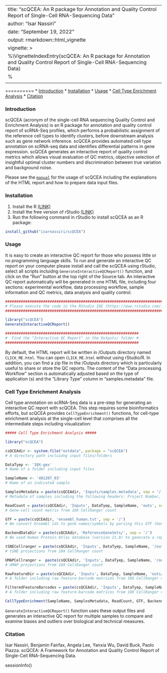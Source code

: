 
---
title: "scQCEA: An R package for Annotation and Quality Control Report of Single-Cell RNA-Sequencing Data"
author: "Isar Nassiri"
date: "September 19, 2022"
output: rmarkdown::html_vignette
vignette: >
  %\VignetteIndexEntry{scQCEA: An R package for Annotation and Quality Control Report of Single-Cell RNA-Sequencing Data\}
  %\VignetteEngine{knitr::rmarkdown}
  \usepackage[utf8]{inputenc}
---

==========
* [Introduction](#introduction)
* [Installation](#installation)
* [Usage](#Usage)
* [Cell Type Enrichment Analysis](#Usage)
* [Citation](#Citation)

<a name="introduction"/>

### Introduction

scQCEA (acronym of the single-cell RNA sequencing Quality Control and Enrichment Analysis) is an R package for annotation and quality control report of scRNA-Seq profiles, which performs a probabilistic assignment of the reference cell types to identify clusters, before downstream analysis such as gene network inference. scQCEA provides automated cell type annotation on scRNA-seq data and identifies differential patterns in gene expression. scQCEA generates an interactive report of quality control metrics which allows visual evaluation of QC metrics, objective selection of insightful optimal cluster numbers and discrimination between true variation and background noise. 

Please see the [`manual`](https://isarnassiri.github.io/scQCEA/) for the usage of scQCEA including the explanations of the HTML report and how to prepare data input files.

<a name="installation"/>

### Installation
1. Install the R [(LINK)](https://cran.r-project.org/)
2. Install the free version of rStudio [(LINK)](https://www.rstudio.com/products/rstudio/download/)
3. Run the following command in rStudio to install scQCEA as an R package:

```r
install_github("isarnassiri/scQCEA")
```

<a name="Usage"/>

### Usage

It is easy to create an interactive QC report for those who possess little or no programming language skills. To run and generate an interactive QC report on your computer please install and call the scQCEA using rStudio, select all scripts incluidng `GenerateInteractiveQCReport()` function, and click on the "Run" button at the top right of the Source tab. An interactive QC report automatically will be generated in one HTML file, including four sections: experimental workflow, data processing workflow, sample information and QC metrics, data analysis and quality control.

```r

#########################################################################
# Please execute the code in the RStudio IDE (https://www.rstudio.com/) #
#########################################################################

library("scQCEA")
GenerateInteractiveQCReport()

############################################################ 
#  Find the "Interactive QC Report" in the Outputs/ folder #
############################################################

```

By default, the HTML report will be written in /Outputs directory named `CLICK_ME.html`. You can open `CLICK_ME.html` without using rStudio/R. In addition, you can find a zip file in the /Outputs directory which is particularly useful to share or store the QC reports. The content of the "Data processing Workflow" section is automatically adjusted based on the type of application (s) and the "Library Type" column in "samples.metadata" file.

<a name="Enrichment"/>

### Cell Type Enrichment Analysis
Cell type annotation on scRNA-Seq data is a pre-step for generating an interactive QC report with scQCEA. This step requires some bioinformatics efforts, but scQCEA provides `CellTypeEnrichment()` functions, for cell-type enrichment analysis at the single-cell level that comprises all the intermediate steps including visualization:

```r

##### Cell Type Enrichment Analysis #####

library("scQCEA")

csQCEAdir <- system.file("extdata", package = "scQCEA")
# A directory path incluidng input files/folders

DataTyep <- '10X-gex'
# Name of a folder including input files

SampleName <- '481207_03' 
# Name of an indicated sample

SamplesMetadata = paste(csQCEAdir, 'Inputs/samples.metadata', sep = '/' )
# Metadata of samples including the following headers: Project Number,	LIMS ID,	Sample Name,	Index	Library Type,	Genome,	Flowcell ID,	Lane Number,	Sequencing ID

ReadCount = paste(csQCEAdir, 'Inputs', DataTyep, SampleName, 'outs', sep = '/')
# Gene-cell count matrix from 10X CellRanger count

GTF = paste(csQCEAdir, 'ensembl_human.txt', sep = '/')
# We convert Ensembl ids to gene names/symbols by parsing this GTF (General Transfer Format) file

BackendDataDir = paste(csQCEAdir, 'ReferenceGeneSets/', sep = '/')
# We used Human Protein Atlas database (version 21.0) to generate a repository of reference gene sets that are exclusively expressed in each cell type

tSNECellranger = paste(csQCEAdir, 'Inputs', DataTyep, SampleName, '/outs/analysis/tsne/gene_expression_2_components', sep = '/')
# tSNE projections from 10X CellRanger count

UMAPCellranger =  paste(csQCEAdir, 'Inputs', DataTyep, SampleName, '/outs/analysis/umap/gene_expression_2_components', sep = '/')
# UMAP projections from 10X CellRanger count

RawFeatureDir = paste(csQCEAdir, 'Inputs', DataTyep, SampleName, 'outs/raw_feature_bc_matrix', sep = '/')
# A folder including raw feature-barcode matrices from 10X CellRanger count (barcodes.tsv.gz, features.tsv.gz, matrix.mtx.gz)

FilteredFeatureBarcodes = paste(csQCEAdir, 'Inputs', DataTyep, SampleName, 'outs/filtered_feature_bc_matrix', sep = '/')
# A folder including raw feature-barcode matrices from 10X CellRanger count (barcodes.tsv.gz, features.tsv.gz, matrix.mtx.gz)

CellTypeEnrichment(SampleName, SamplesMetadata, ReadCount, GTF, BackendDataDir, tSNECellranger, UMAPCellranger, RawFeatureDir, FilteredFeatureBarcodes ) 
``` 

`GenerateInteractiveQCReport()` function uses these output files and generates an interactive QC report for multiple samples to compare and examine biases and outliers over biological and technical measures.

<a name="Citation"/>

### Citation

Isar Nassiri, Benjamin Fairfax, Angela Lee, Yanxia Wu, David Buck, Paolo Piazza. scQCEA: A Framework for Annotation and Quality Control Report of Single-Cell RNA-Sequencing Data. 

sessionInfo()
